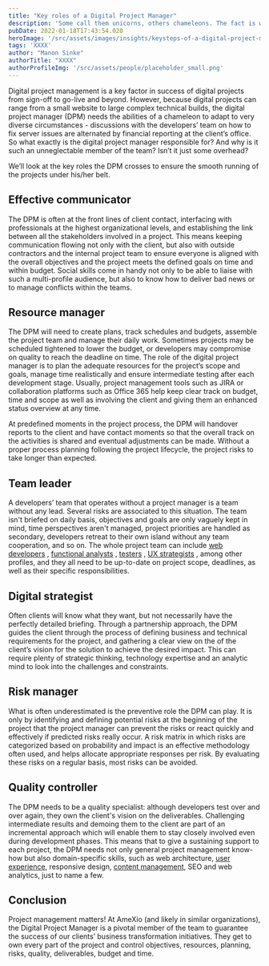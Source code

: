 ```yaml
---
title: "Key roles of a Digital Project Manager"
description: 'Some call them unicorns, others chameleons. The fact is with the ever changing digital landscape, project managers in the web and software development industries need a much broader skill set than the traditional definition of the role. Meet the Digital Project Manager.'
pubDate: 2022-01-18T17:43:54.020
heroImage: '/src/assets/images/insights/keysteps-of-a-digital-project-manager.jpg'
tags: 'XXXX'
author: "Manon Sinke"
authorTitle: "XXXX"
authorProfileImg: '/src/assets/people/placeholder_small.png'
---
```



<LayoutSection backgroundColor="dark">
    <p>
        Digital project management is a key factor in success of digital projects from sign-off to go-live and beyond. However, because digital projects can range from a small website to large complex technical builds, the digital project manager (DPM) needs the abilities of a chameleon to adapt to very diverse circumstances - discussions with the developers’ team on how to fix server issues are alternated by financial reporting at the client’s office. So what exactly is the digital project manager responsible for? And why is it such an unneglectable member of the team? Isn’t it just some overhead?
    </p>
    <p>
        We’ll look at the key roles the DPM crosses to ensure the smooth running of the projects under his/her belt.
    </p>
</LayoutSection>

<LayoutSection>
    <h2>
        Effective communicator
    </h2>
    <p>
        The DPM is often at the front lines of client contact, interfacing with professionals at the highest organizational levels, and establishing the link between all the stakeholders involved in a project. This means keeping communication flowing not only with the client, but also with outside contractors and the internal project team to ensure everyone is aligned with the overall objectives and the project meets the defined goals on time and within budget. Social skills come in handy not only to be able to liaise with such a multi-profile audience, but also to know how to deliver bad news or to manage conflicts within the teams.
    </p>
    <h2>
        Resource manager
    </h2>
    <p>
        The DPM will need to create plans, track schedules and budgets, assemble the project team and manage their daily work. Sometimes projects may be scheduled tightened to lower the budget, or developers may compromise on quality to reach the deadline on time. The role of the digital project manager is to plan the adequate resources for the project’s scope and goals, manage time realistically and ensure intermediate testing after each development stage. Usually, project management tools such as JIRA or collaboration platforms such as Office 365 help keep clear track on budget, time and scope as well as involving the client and giving them an enhanced status overview at any time.
    </p>
    <p>
        At predefined moments in the project process, the DPM will handover reports to the client and have contact moments so that the overall track on the activities is shared and eventual adjustments can be made. Without a proper process planning following the project lifecycle, the project risks to take longer than expected.
    </p>
    <h2>
        Team leader
    </h2>
    <p>
        A developers’ team that operates without a project manager is a team without any lead. Several risks are associated to this situation. The team isn't briefed on daily basis, objectives and goals are only vaguely kept in mind, time perspectives aren't managed, project priorities are handled as secondary, developers retreat to their own island without any team cooperation, and so on. The whole project team can include  <a href="../7-essential-roles-in-a-web-development-team/">web developers</a> ,  <a href="../functional-analyst-the-playmaker-of-your-agile-web-team">functional analysts</a> ,  <a href="../7-essential-roles-in-a-web-development-team/">testers</a> ,  <a href="../ui-and-ux-achieving-consistency-across-digital-touchpoints/">UX strategists</a> , among other profiles, and they all need to be up-to-date on project scope, deadlines, as well as their specific responsibilities.
    </p>
    <h2>
        Digital strategist
    </h2>
    <p>
        Often clients will know what they want, but not necessarily have the perfectly detailed briefing. Through a partnership approach, the DPM guides the client through the process of defining business and technical requirements for the project, and gathering a clear view on the of the client’s vision for the solution to achieve the desired impact. This can require plenty of strategic thinking, technology expertise and an analytic mind to look into the challenges and constraints.
    </p>
    <h2>
        Risk manager
    </h2>
    <p>
        What is often underestimated is the preventive role the DPM can play. It is only by identifying and defining potential risks at the beginning of the project that the project manager can prevent the risks or react quickly and effectively if predicted risks really occur. A risk matrix in which risks are categorized based on probability and impact is an effective methodology often used, and helps allocate appropriate responses per risk. By evaluating these risks on a regular basis, most risks can be avoided.
    </p>
    <h2>
        Quality controller
    </h2>
    <p>
        The DPM needs to be a quality specialist: although developers test over and over again, they own the client's vision on the deliverables. Challenging intermediate results and demoing them to the client are part of an incremental approach which will enable them to stay closely involved even during development phases. This means that to give a sustaining support to each project, the DPM needs not only general project management know-how but also domain-specific skills, such as web architecture,  <a href="../the-top-5-elements-of-user-experience-and-how-they-help-your-website/">user experience</a>, responsive design,  <a href="../../services/">content management</a>, SEO and web analytics, just to name a few.
    </p>
    <h2>
        Conclusion
    </h2>
    <p>
        Project management matters! At AmeXio (and likely in similar organizations), the Digital Project Manager is a pivotal member of the team to guarantee the success of our clients’ business transformation initiatives. They get to own every part of the project and control objectives, resources, planning, risks, quality, deliverables, budget and time.
    </p>
</LayoutSection>